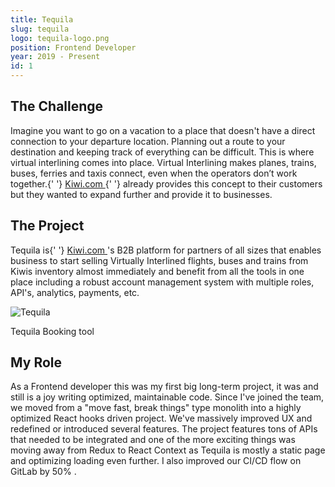 ```yaml
---
title: Tequila
slug: tequila
logo: tequila-logo.png
position: Frontend Developer
year: 2019 - Present
id: 1
---
```


<h2 looksLike="h3">The Challenge</h2>
<p>
  Imagine you want to go on a vacation to a place that doesn't have a direct connection to your
  departure location. Planning out a route to your destination and keeping track of everything can
  be difficult. This is where virtual interlining comes into place. Virtual Interlining makes
  planes, trains, buses, ferries and taxis connect, even when the operators don’t work together.{' '}
  <a href="https://kiwi.com" rel="noreferrer noopener" target="_blank">
    Kiwi.com
  </a>{' '}
  already provides this concept to their customers but they wanted to expand further and provide it
  to businesses.
</p>
<h2 looksLike="h3">The Project</h2>

<p>
  Tequila is{' '}
  <a href="kiwi.com" rel="noreferrer noopener" target="_blank">
    Kiwi.com
  </a>
  's B2B platform for partners of all sizes that enables business to start selling Virtually Interlined
  flights, buses and trains from Kiwis inventory almost immediately and benefit from all the tools in
  one place including a robust account management system with multiple roles, API's, analytics, payments,
  etc.
</p>

![Tequila](./tequila.png)

<label>Tequila Booking tool</label>

<h2 looksLike="h3">My Role</h2>

As a <highlight>Frontend developer</highlight> this was my first big long-term project, it was and still is a joy <highlight>writing optimized,
maintainable code.</highlight> Since I've joined the team, we moved from a "move fast, break things" type monolith
into a highly optimized <highlight>React hooks</highlight> driven project. We've <highlight>massively improved UX</highlight> and redefined or introduced
several features. The project features <highlight>tons of APIs</highlight> that needed to be integrated and one of the more
exciting things was moving away from Redux to React Context as Tequila is mostly a static page and optimizing
loading even further. I also <highlight> improved our CI/CD flow </highlight> on GitLab <highlight>by 50% </highlight>.
